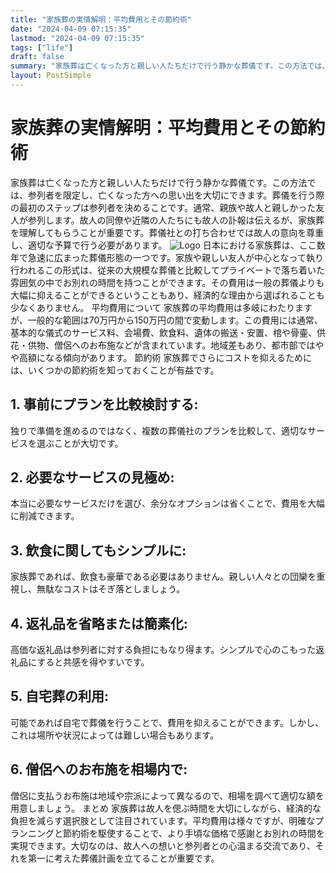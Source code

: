 ```yaml
---
title: "家族葬の実情解明：平均費用とその節約術"
date: "2024-04-09 07:15:35"
lastmod: "2024-04-09 07:15:35"
tags: ["life"]
draft: false
summary: "家族葬は亡くなった方と親しい人たちだけで行う静かな葬儀です。この方法では、参列者を限定し、亡くなった方への思い出を大切にできます。葬儀を行う際の最初のステップは参列者を決めることです。通常、親族や故人と親しかった友人が参列します。故人の同僚や近隣の人たちにも故人の訃報は伝えるが、家族葬を理解してもらうことが重要です。葬儀社との打ち合わせでは故人の意向を尊重し、適切な予算で行う必要があります。"
layout: PostSimple
---
```

# 家族葬の実情解明：平均費用とその節約術
家族葬は亡くなった方と親しい人たちだけで行う静かな葬儀です。この方法では、参列者を限定し、亡くなった方への思い出を大切にできます。葬儀を行う際の最初のステップは参列者を決めることです。通常、親族や故人と親しかった友人が参列します。故人の同僚や近隣の人たちにも故人の訃報は伝えるが、家族葬を理解してもらうことが重要です。葬儀社との打ち合わせでは故人の意向を尊重し、適切な予算で行う必要があります。
<img alt="Logo" src="https://cdn.seniorsselection.com/upload-logo/ja-funeral-new-15.webp"/>
日本における家族葬は、ここ数年で急速に広まった葬儀形態の一つです。家族や親しい友人が中心となって執り行われるこの形式は、従来の大規模な葬儀と比較してプライベートで落ち着いた雰囲気の中でお別れの時間を持つことができます。その費用は一般の葬儀よりも大幅に抑えることができるということもあり、経済的な理由から選ばれることも少なくありません。
平均費用について
家族葬の平均費用は多岐にわたりますが、一般的な範囲は70万円から150万円の間で変動します。この費用には通常、基本的な儀式のサービス料、会場費、飲食料、遺体の搬送・安置、棺や骨壷、供花・供物、僧侶へのお布施などが含まれています。地域差もあり、都市部ではやや高額になる傾向があります。
節約術
家族葬でさらにコストを抑えるためには、いくつかの節約術を知っておくことが有益です。
## 1. 事前にプランを比較検討する:
独りで準備を進めるのではなく、複数の葬儀社のプランを比較して、適切なサービスを選ぶことが大切です。
## 2. 必要なサービスの見極め:
本当に必要なサービスだけを選び、余分なオプションは省くことで、費用を大幅に削減できます。
## 3. 飲食に関してもシンプルに:
家族葬であれば、飲食も豪華である必要はありません。親しい人々との団欒を重視し、無駄なコストはそぎ落としましょう。
## 4. 返礼品を省略または簡素化:
高価な返礼品は参列者に対する負担にもなり得ます。シンプルで心のこもった返礼品にすると共感を得やすいです。
## 5. 自宅葬の利用:
可能であれば自宅で葬儀を行うことで、費用を抑えることができます。しかし、これは場所や状況によっては難しい場合もあります。
## 6. 僧侶へのお布施を相場内で:
僧侶に支払うお布施は地域や宗派によって異なるので、相場を調べて適切な額を用意しましょう。
まとめ
家族葬は故人を偲ぶ時間を大切にしながら、経済的な負担を減らす選択肢として注目されています。平均費用は様々ですが、明確なプランニングと節約術を駆使することで、より手頃な価格で感謝とお別れの時間を実現できます。大切なのは、故人への想いと参列者との心温まる交流であり、それを第一に考えた葬儀計画を立てることが重要です。
        